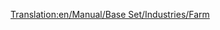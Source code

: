 [[Translation:en/Manual/Base Set/Industries/Farm]]
{{en/Manual/Base Set/Industries/Industries|Image=[[File:en/Manual/Base Set/Industries/Farm.png]]
|name=Farm
|climates=[[en/Manual/Climates]], [[en/Manual/Climates]], [[en/Manual/Climates]]
|accepts=Nothing
|produces=[[en/Manual/Base Set/Cargos/Grain]], [[en/Manual/Base Set/Cargos/Livestock]] (Temperate Only). [[en/Manual/Base Set/Cargos/Wheat]], [[en/Manual/Base Set/Cargos/Livestock]] (Sub-Arctic Only). [[en/Manual/Base Set/Cargos/Maize]] (Sub-Tropical Only).
|notes=Surrounded by farmland for a large area. This area costs more to build on, but doing so does not affect production.
}}